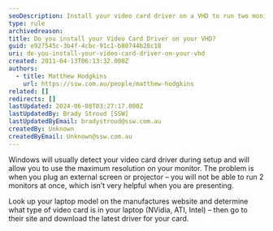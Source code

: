 ```yaml
---
seoDescription: Install your video card driver on a VHD to run two monitors simultaneously and maximize resolution.
type: rule
archivedreason:
title: Do you install your Video Card Driver on your VHD?
guid: e927545c-3b4f-4cbc-91c1-b80744b28c18
uri: do-you-install-your-video-card-driver-on-your-vhd
created: 2011-04-13T06:13:32.000Z
authors:
  - title: Matthew Hodgkins
    url: https://ssw.com.au/people/matthew-hodgkins
related: []
redirects: []
lastUpdated: 2024-06-08T03:27:17.000Z
lastUpdatedBy: Brady Stroud [SSW]
lastUpdatedByEmail: bradystroud@ssw.com.au
createdBy: Unknown
createdByEmail: Unknown@ssw.com.au
---
```


Windows will usually detect your video card driver during setup and will allow you to use the maximum resolution on your monitor. The problem is when you plug an external screen or projector – you will not be able to run 2 monitors at once, which isn’t very helpful when you are presenting.

Look up your laptop model on the manufactures website and determine what type of video card is in your laptop (NVidia, ATI, Intel) – then go to their site and download the latest driver for your card.
